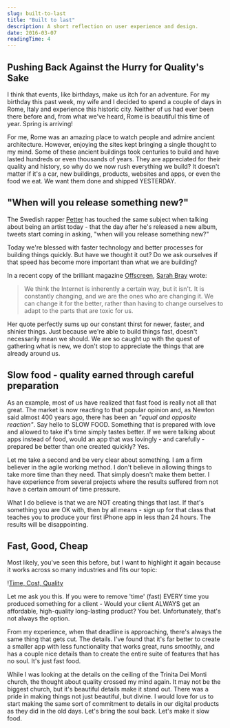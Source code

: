 ```yaml
---
slug: built-to-last
title: "Built to last"
description: A short reflection on user experience and design.
date: 2016-03-07
readingTime: 4
---
```


## Pushing Back Against the Hurry for Quality's Sake

I think that events, like birthdays, make us itch for an adventure. For my birthday this past week, my wife and I decided to spend a couple of days in Rome, Italy and experience this historic city. Neither of us had ever been there before and, from what we've heard, Rome is beautiful this time of year. Spring is arriving!

For me, Rome was an amazing place to watch people and admire ancient architecture. However, enjoying the sites kept bringing a single thought to my mind. Some of these ancient buildings took centuries to build and have lasted hundreds or even thousands of years. They are appreciated for their quality and history, so why do we now rush everything we build? It doesn't matter if it's a car, new buildings, products, websites and apps, or even the food we eat. We want them done and shipped YESTERDAY.

## "When will you release something new?"

The Swedish rapper <a href="http://www.petter.nu" target="_blank">Petter</a> has touched the same subject when talking about being an artist today - that the day after he's released a new album, tweets start coming in asking, "when will you release something new?"

Today we're blessed with faster technology and better processes for building things quickly. But have we thought it out? Do we ask ourselves if that speed has become more important than what we are building?

In a recent copy of the brilliant magazine <a href="http://www.offscreenmag.com" target="_blank">Offscreen</a>, <a href="http://www.sarahjbray.com" target="_blank">Sarah Bray</a> wrote:

> We think the Internet is inherently a certain way, but it isn't. It is constantly changing, and we are the ones who are changing it. We can change it for the better, rather than having to change ourselves to adapt to the parts that are toxic for us.

Her quote perfectly sums up our constant thirst for newer, faster, and shinier things. Just because we're able to build things fast, doesn't necessarily mean we should. We are so caught up with the quest of gathering what is new, we don't stop to appreciate the things that are already around us.

## Slow food - quality earned through careful preparation

As an example, most of us have realized that fast food is really not all that great. The market is now reacting to that popular opinion and, as Newton said almost 400 years ago, there has been an _"equal and opposite reaction"_. Say hello to SLOW FOOD. Something that is prepared with love and allowed to take it's time simply tastes better. If we were talking about apps instead of food, would an app that was lovingly - and carefully - prepared be better than one created quickly? Yes.

Let me take a second and be very clear about something. I am a firm believer in the agile working method. I don't believe in allowing things to take more time than they need. That simply doesn't make them better. I have experience from several projects where the results suffered from not have a certain amount of time pressure.

What I do believe is that we are NOT creating things that last. If that's something you are OK with, then by all means - sign up for that class that teaches you to produce your first iPhone app in less than 24 hours. The results will be disappointing.

## Fast, Good, Cheap

Most likely, you've seen this before, but I want to highlight it again because it works across so many industries and fits our topic:

!<a href="/images/articles/triangle-1024x658.png">Time, Cost, Quality</a>

Let me ask you this. If you were to remove 'time' (fast) EVERY time you produced something for a client - Would your client ALWAYS get an affordable, high-quality long-lasting product? You bet. Unfortunately, that's not always the option.

From my experience, when that deadline is approaching, there's always the same thing that gets cut. The details. I've found that it's far better to create a smaller app with less functionality that works great, runs smoothly, and has a couple nice details than to create the entire suite of features that has no soul. It's just fast food.

While I was looking at the details on the ceiling of the Trinita Dei Monti church, the thought about quality crossed my mind again. It may not be the biggest church, but it's beautiful details make it stand out. There was a pride in making things not just beautiful, but divine. I would love for us to start making the same sort of commitment to details in our digital products as they did in the old days. Let's bring the soul back. Let's make it slow food.